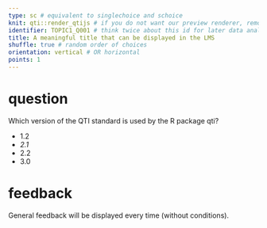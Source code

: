 ```yaml
---
type: sc # equivalent to singlechoice and schoice
knit: qti::render_qtijs # if you do not want our preview renderer, remove this
identifier: TOPIC1_Q001 # think twice about this id for later data analysis!
title: A meaningful title that can be displayed in the LMS
shuffle: true # random order of choices
orientation: vertical # OR horizontal
points: 1
---
```


# question

Which version of the QTI standard is used by the R package qti?

- 1.2
- *2.1* <!--Mark correct solution with asterisks-->
- 2.2
- 3.0

# feedback

General feedback will be displayed every time (without conditions).

<!-- If you prefer specific feedback for correct and incorrect solution, delete the general feedback section and uncomment everything starting from this line:

# feedback+

Nice. (Only displayed when the solution is correct.)

# feedback-

Try again. (Only displayed if the solution is not correct.)
-->
